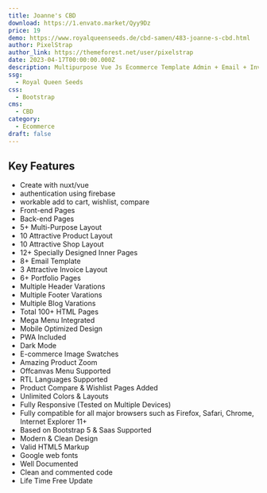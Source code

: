 ```yaml
---
title: Joanne's CBD
download: https://1.envato.market/Qyy9Dz
price: 19
demo: https://www.royalqueenseeds.de/cbd-samen/483-joanne-s-cbd.html
author: PixelStrap
author_link: https://themeforest.net/user/pixelstrap
date: 2023-04-17T00:00:00.000Z
description: Multipurpose Vue Js Ecommerce Template Admin + Email + Invoice Template
ssg:
  - Royal Queen Seeds
css:
  - Bootstrap
cms:
  - CBD
category:
  - Ecommerce
draft: false
---
```


## Key Features

- Create with nuxt/vue
- authentication using firebase
- workable add to cart, wishlist, compare
- Front-end Pages
- Back-end Pages
- 5+ Multi-Purpose Layout
- 10 Attractive Product Layout
- 10 Attractive Shop Layout
- 12+ Specially Designed Inner Pages
- 8+ Email Template
- 3 Attractive Invoice Layout
- 6+ Portfolio Pages
- Multiple Header Varations
- Multiple Footer Varations
- Multiple Blog Varations
- Total 100+ HTML Pages
- Mega Menu Integrated
- Mobile Optimized Design
- PWA Included
- Dark Mode
- E-commerce Image Swatches
- Amazing Product Zoom
- Offcanvas Menu Supported
- RTL Languages Supported
- Product Compare & Wishlist Pages Added
- Unlimited Colors & Layouts
- Fully Responsive (Tested on Multiple Devices)
- Fully compatible for all major browsers such as Firefox, Safari, Chrome, Internet Explorer 11+
- Based on Bootstrap 5 & Saas Supported
- Modern & Clean Design
- Valid HTML5 Markup
- Google web fonts
- Well Documented
- Clean and commented code
- Life Time Free Update
